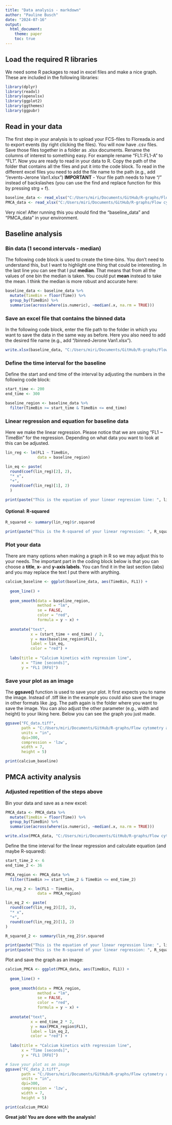 ```yaml
---
title: "Data analysis - markdown"
author: "Pauline Busch"
date: "2024-07-16"
output:
  html_document:
    theme: paper
    toc: true
---
```


## Load the required R libraries
We need some R packages to read in excel files and make a nice graph. These are included in the following libraries:

```r
library(dplyr)
library(readxl)
library(openxlsx)
library(ggplot2)
library(ggthemes)
library(ggpubr)
```

## Read in your data
The first step in your analysis is to upload your FCS-files to Floreada.io and to export events (by right clicking the files). You will now have .csv files. Save those files together in a folder as .xlsx documents. Rename the columns of interest to something easy. For example rename "FL1::FL1-A" to "FL1". Now you are ready to read in your data to R. Copy the path of the folder that contains all the files and put it into the code block. To read in the different excel files you need to add the file name to the path (e.g., add "/events-Jerone Van1.xlsx") **IMPORTANT** - Your file path needs to have "/" instead of backslashes (you can use the find and replace function for this by pressing strg + f). 

```r
baseline_data <- read_xlsx("C:/Users/miri/Documents/GitHub/R-graphs/Flow cytometry analysis/events-Jerone Van1.xlsx")
PMCA_data <- read_xlsx("C:/Users/miri/Documents/GitHub/R-graphs/Flow cytometry analysis/events-Jerone Van1.1.xlsx")
```
Very nice! After running this you should find the "baseline_data" and "PMCA_data" in your environment.

## Baseline analysis
### Bin data (1 second intervals - median)
The following code block is used to create the time-bins. You don't need to understand this, but I want to highlight one thing that could be interesting. In the last line you can see that I put **median**. That means that from all the values of one bin the median is taken. You could put **mean** instead to take the mean. I think the median is more robust and accurate here:

```r
baseline_data <- baseline_data %>%
  mutate(TimeBin = floor(Time)) %>%
  group_by(TimeBin) %>%
  summarise(across(where(is.numeric), ~median(.x, na.rm = TRUE)))
```

### Save an excel file that contains the binned data
In the following code block, enter the file path to the folder in which you want to save the data in the same way as before. Here you also need to add the desired file name (e.g., add "/binned-Jerone Van1.xlsx").

```r
write.xlsx(baseline_data, "C:/Users/miri/Documents/GitHub/R-graphs/Flow cytometry analysis/binned-Jerone Van1.xlsx")
```

### Define the time interval for the baseline
Define the start and end time of the interval by adjusting the numbers in the following code block:

```r
start_time <- 200
end_time <- 300

baseline_region <- baseline_data %>%
  filter(TimeBin >= start_time & TimeBin <= end_time)
```

### Linear regression and equation for baseline data
Here we make the linear regression. Please notice that we are using "FL1 ~ TimeBin" for the regression. Depending on what data you want to look at this can be adjusted.

```r
lin_reg <- lm(FL1 ~ TimeBin, 
              data = baseline_region)

lin_eq <- paste(
  round(coef(lin_reg)[2], 2), 
  "* x", 
  "+", 
  round(coef(lin_reg)[1], 2)
  )

print(paste("This is the equation of your linear regression line: ", lin_eq))
```

#### Optional: R-squared

```r
R_squared <- summary(lin_reg)$r.squared

print(paste("This is the R-squared of your linear regression: ", R_squared))
```

### Plot your data 
There are many options when making a graph in R so we may adjust this to your needs. The important part in the coding block below is that you can choose a **title**, **x-** and **y-axis labels**. You can find it in the last section (labs) and you may  replace the text I put there with anything. 

```r
calcium_baseline <- ggplot(baseline_data, aes(TimeBin, FL1)) +
  
  geom_line() +
  
  geom_smooth(data = baseline_region, 
              method = "lm", 
              se = FALSE, 
              color = "red", 
              formula = y ~ x) +
  
  annotate("text", 
           x = (start_time + end_time) / 2, 
           y = max(baseline_region$FL1), 
           label = lin_eq, 
           color = "red") +
  
  labs(title = "Calcium kinetics with regression line",
       x = "Time [seconds]",
       y = "FL1 [RFU]")
```

### Save your plot as an image
The **ggsave()** function is used to save your plot. It first expects you to name the image. Instead of .tiff like in the example you could also save the image in other formats like .jpg. The path again is the folder where you want to save the image. You can also adjust the other parameter (e.g., width and height) to your liking here. Below you can see the graph you just made.

```r
ggsave("FC_data.tiff", 
       path = "C:/Users/miri/Documents/GitHub/R-graphs/Flow cytometry analysis/graphs", 
       units = "in", 
       dpi=300, 
       compression = 'lzw',
       width = 7, 
       height = 5)

print(calcium_baseline)
```

## PMCA activity analysis
### Adjusted repetition of the steps above
Bin your data and save as a new excel:

```r
PMCA_data <- PMCA_data %>%
  mutate(TimeBin = floor(Time)) %>%
  group_by(TimeBin) %>%
  summarise(across(where(is.numeric), ~median(.x, na.rm = TRUE)))

write.xlsx(PMCA_data, "C:/Users/miri/Documents/GitHub/R-graphs/Flow cytometry analysis/binned-Jerone Van1.1.xlsx")
```

Define the time interval for the linear regression and calculate equation (and maybe R-squared):

```r
start_time_2 <- 6
end_time_2 <- 36

PMCA_region <- PMCA_data %>%
  filter(TimeBin >= start_time_2 & TimeBin <= end_time_2)

lin_reg_2 <- lm(FL1 ~ TimeBin, 
              data = PMCA_region)

lin_eq_2 <- paste(
  round(coef(lin_reg_2)[2], 2), 
  "* x", 
  "+", 
  round(coef(lin_reg_2)[1], 2)
)

R_squared_2 <- summary(lin_reg_2)$r.squared

print(paste("This is the equation of your linear regression line: ", lin_eq_2))
print(paste("This is the R-squared of your linear regression: ", R_squared_2))
```

Plot and save the graph as an image:

```r
calcium_PMCA <- ggplot(PMCA_data, aes(TimeBin, FL1)) +
  
  geom_line() +
  
  geom_smooth(data = PMCA_region, 
              method = "lm", 
              se = FALSE, 
              color = "red", 
              formula = y ~ x) +
  
  annotate("text", 
           x = end_time_2 * 2, 
           y = max(PMCA_region$FL1), 
           label = lin_eq_2, 
           color = "red") +
  
  labs(title = "Calcium kinetics with regression line",
       x = "Time [seconds]",
       y = "FL1 [RFU]")

# Save your plot as an image
ggsave("FC_data_2.tiff", 
       path = "C:/Users/miri/Documents/GitHub/R-graphs/Flow cytometry analysis/graphs", 
       units = "in", 
       dpi=300, 
       compression = 'lzw',
       width = 7, 
       height = 5)

print(calcium_PMCA)
```

**Great job! You are done with the analysis!** 